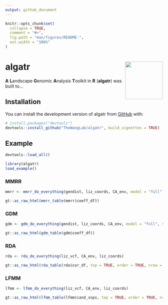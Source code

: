 ```yaml
---
output: github_document
---
```


<!-- README.md is generated from README.Rmd. Please edit that file -->

```r
knitr::opts_chunk$set(
  collapse = TRUE,
  comment = "#>",
  fig.path = "man/figures/README-",
  out.width = "100%"
)
```

# algatr <img src="man/figures/logo.png" align="right" height="120" />

**A** **L**andscape **G**enomic **A**nalysis **T**oolkit in **R** (**algatr**) was built to...

<!-- badges: start -->
<!-- badges: end -->

## Installation

You can install the development version of algatr from [GitHub](https://github.com/) with:

``` r
# install.packages("devtools")
devtools::install_github("TheWangLab/algatr", build_vignettes = TRUE)
```

## Example

```r
devtools::load_all()
```

```r
library(algatr)
load_example()
```

### MMRR
```r
mmrr <- mmrr_do_everything(gendist, liz_coords, CA_env, model = "full")
```
```r
gt::as_raw_html(mmrr_table(mmrr$coeff_df))
```


### GDM
```r
gdm <- gdm_do_everything(gendist, liz_coords, CA_env, model = "full", scale_gendist = TRUE)
```

```r
gt::as_raw_html(gdm_table(gdm$coeff_df))
```

### RDA
```r
rda <- rda_do_everything(liz_vcf, CA_env, liz_coords)
```

```r
gt::as_raw_html(rda_table(rda$cor_df, top = TRUE, order = TRUE, nrow = 5))
```

### LFMM
```r
lfmm <- lfmm_do_everything(liz_vcf, CA_env, liz_coords)
```

```r
gt::as_raw_html(lfmm_table(lfmm$cand_snps, top = TRUE, order = TRUE, nrow = 5))
```

